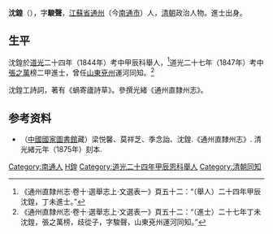 '''沈鍠'''（{{bd|1816年||1878年|catIdx=S沈}}），字'''駿聲'''，[[江蘇省|江蘇省]][[南通州|通州]]（今[[南通市|南通市]]）人，[[清朝|清朝]]政治人物。進士出身。

==生平==
沈鍠於[[道光|道光]]二十四年（1844年）考中甲辰科舉人，<ref>《通州直隸州志·卷十·選舉志上·文選表一》頁五十二：“（舉人）二十四年甲辰 沈鍠，丁未進士。”</ref>道光二十七年（1847年）考中[[張之萬|張之萬]]榜二甲進士，曾任[[山東|山東]][[兗州|兗州]]運河同知。<ref>《通州直隸州志·卷十·選舉志上·文選表一》頁五十二：“（進士）二十七年丁未 沈鍠，張之萬榜，歧從子，字駿聲，山東兗州運河同知。”</ref>

沈鍠工詩詞，著有《蝸寄廬詩草》。參撰光緒《通州直隸州志》。

== 参考资料 ==
{{reflist}}

*（[[中國國家圖書館|中國國家圖書館]]藏）梁悦馨、莫祥芝、季念詒、沈鍠.《通州直隸州志》. 清光緒元年（1875年）刻本.

{{道光二十七年丁未科殿試金榜}}

{{Authority control}}

{{DEFAULTSORT:Shen沈}}
[[Category:南通人|Category:南通人]]
[[Category:沈姓|H鍠]]
[[Category:道光二十四年甲辰恩科舉人|Category:道光二十四年甲辰恩科舉人]]
[[Category:清朝同知|Category:清朝同知]]


{{清朝人物小作品}}